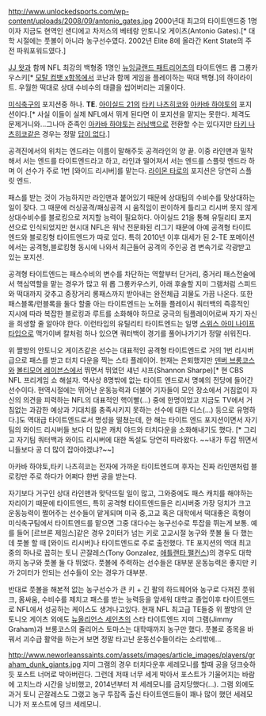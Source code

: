 http://www.unlockedsports.com/wp-content/uploads/2008/09/antonio_gates.jpg
2000년대 최고의 타이트엔드중 1명이자 지금도 현역인 샌디에고 차저스의 베테랑 안토니오 게이츠(Antonio Gates).[* 대학 시절에는 풋볼이 아니라 농구선수였다. 2002년 Elite 8에 올라간 Kent State의 주전 파워포워드였다.]

{{{#!html
<iframe width="560" height="315" src="//www.youtube.com/embed/HpTc8gYaXVM" frameborder="0" allowfullscreen></iframe>
}}}
[[JJ 왓]]과 함께 NFL 최강의 백형중 1명인 [[뉴잉글랜드 패트리어츠]]의 타이트엔드 롭 그롱카우스키[* [[모탈 컴뱃 x]]항목에서 코난과 함께 게임을 플레이하는 떡대 백형.]의 하이라이트. 우월한 떡대로 상대 수비수의 태클을 씹어버리는 괴물이다.

[[미식축구]]의 포지션중 하나. '''TE'''. [[아이실드 21]]의 [[타키 나츠히코]]와 [[아카바 하야토]]의 포지션이다.[* 사실 이들이 실제 NFL에서 뛰게 된다면 이 포지션을 맡지는 못한다. 체격도 문제거니와...그나마 준족인 [[아카바 하야토]]는 [[러닝백]]으로 전환할 수는 있다지만 [[타키 나츠히코]]같은 경우는 정말 [[답이 없다]].]

공격진에서의 위치는 엔드라는 이름이 말해주듯 공격라인의 양 끝. 이중 라인맨과 밀착해서 서는 엔드를 타이트엔드라고 하고, 라인과 떨어져서 서는 엔드를 스플릿 엔드라 하며 이 선수가 주로 1번 [와이드 리시버]를 맡는다. [[라이몬 타로]]의 포지션은 당연히 스플릿 엔드.

패스를 받는 것이 가능하지만 라인맨과 붙어있기 때문에 상대팀의 수비수를 맞상대하는 일이 잦다. 그 때문에 러싱공격/패싱공격 시 움직임이 판이하게 틀리고 리시버 못지 않게 상대수비수를 블로킹으로 저지할 능력이 필요하다. 아이실드 21을 통해 유틸리티 포지션으로 인식되었지만 현시대 NFL은 워낙 전문화된 리그기 때문에 아예 공격형 타이트엔드와 블로킹형 타이트엔드가 따로 있다. 특히 2010년 이후 대세가 된 2-TE 포메이션에서는 공격형,블로킹형 동시에 나와서 최근들어 공격의 주인공 겸 변속기로 각광받고 있는 포지션. 

공격형 타이트엔드는 패스수비의 변수를 차단하는 역할부터 단거리, 중거리 패스전술에서 핵심역할을 맡는 경우가 많고 위 롭 그롱카우스키, 아래 후술할 지미 그램처럼 스피드와 떡대까지 갖추고 중장거리 롱패스까지 받아내는 완전체급 괴물도 가끔 나온다. 또한 패스블록/런블록을 둘다 할줄 아는 타이트엔드는 노허들 플레이시 쿼터백의 즉흥적인 지시에 따라 복잡한 블로킹과 루트를 소화해야 하므로 궁극의 팀플레이어로써 자기 자신을 희생할 줄 알아야 한다. 이런타입의 유틸리티 타이트엔드는 일명 [[스위스 아미 나이프]]타입으로 맥가이버 칼처럼 하나 있으면 쿼터백이 경기를 풀어나가기가 정말 쉬워진다.

위 짤방의 안토니오 게이츠같은 선수는 대표적인 공격형 타이트엔드로 거의 1번 리시버급으로 패스를 받고 터치 다운을 찍는 스타 플레이어. 현재는 은퇴했지만 [[덴버 브롱코스]]와 [[볼티모어 레이븐스]]에서 뛰면서 뛰었던 섀넌 샤프(Shannon Sharpe)[* 현 CBS NFL 프리게임 쇼 해설자. 역사상 8명밖에 없는 타이트 엔드로서 명예의 전당에 들어간 선수이다. 현역시절에는 뛰어난 운동능력과 더불어 기자들이 모인 장소에서 거침없이 자신의 의견을 피력하는 NFL의 대표적인 핵이빨(...) 중에 한명이었고 지금도 TV에서 거침없는 과감한 예상과 기대치를 충족시키지 못하는 선수에 대한 디스(...) 등으로 유명하다.]도 역대급 타이트엔드로서 명성을 떨쳤는데, 한 해는 타이트 엔드 포지션이면서 자기 팀의 와이드 리시버들 보다 더 많은 캐치 야드와 터치다운을 소화해내기도 했다. [* 그리고 자기팀 쿼터백과 와이드 리시버에 대한 독설도 당연히 따라왔다. ~~내가 투잡 뛰면서 니들보다 공 더 많이 잡아야겠냐?~~]

아카바 하야토,타키 나츠히코는 전자에 가까운 타이트엔드며 후자는 진짜 라인맨처럼 블로킹만 주로 하다가 어쩌다 한번 공을 받는다.

자기보다 거구인 상대 라인맨과 맞닥뜨릴 일이 많고, 그와중에도 패스 캐치를 해야하는 자리이기 때문에 타이트엔드, 특히 공격형 타이트엔드들은 리시버중 가장 덩치가 크고 운동능력이 쩔어주는 선수들이 맡게되며 미국 중,고교 혹은 대학에서 떡대좋은 흑형이 미식축구팀에서 타이트엔드를 맡으면 그중 대다수는 농구선수로 투잡을 뛰는게 보통. 예를 들어 [르브론 제임스]같은 경우 2미터가 넘는 키로 고교시절 농구와 풋볼 둘 다 했는데 풋볼 할 때 [와이드 리시버]나 타이트엔드로 주로 출전했다. TE 포지션의 역대 최고 중의 하나로 꼽히는 토니 곤잘레스(Tony Gonzalez, [[애틀랜타 팰컨스]])의 경우도 대학까지 농구와 풋볼 둘 다 뛰었다. 풋볼에 주력하는 선수들은 대부분 운동능력은 좋지만 키가 2미터가 안되는 선수들이 오는 경우가 대부분.

반대로 풋볼을 해본적 없는 농구선수가 큰 키 + 긴 팔의 하드웨어와 농구로 다져진 풋워크, 몸싸움, 수비수를 제치고 패스를 받는 능력등을 앞세워 대학교 졸업이후 타이트엔드로 NFL에서 성공하는 케이스도 생겨나고있다. 현재 NFL 최고급 TE들중 위 짤방의 안토니오 게이츠 외에도 [[뉴올리언스 세인츠]]의 스타 타이트엔드 지미 그램(Jimmy Graham)과 브롱코스의 줄리어스 토마스는 대학때까지 농구만 했다. 풋볼로 종목을 바꿔서 괴수급 활약을 하는거 보면 정말 타고난 운동선수들이라는 소리밖에...

http://www.neworleanssaints.com/assets/images/article_images/players/graham_dunk_giants.jpg
지미 그램의 경우 터치다운후 세레모니를 할때 공을 덩크슛하듯 포스트 너머로 박아버린다. 그런데 저때 너무 세게 박아서 포스트가 기울어지는 바람에 고치느라 시간을 낭비했고, 2014년부터 저 세레모니를 금지당했다(...). 그램 외에도 과거 토니 곤잘레스도 그랬고 농구 투잡족 출신 타이트엔드들이 꽤나 많이 했던 세레모니가 저 포스트에 덩크 세레모니.
